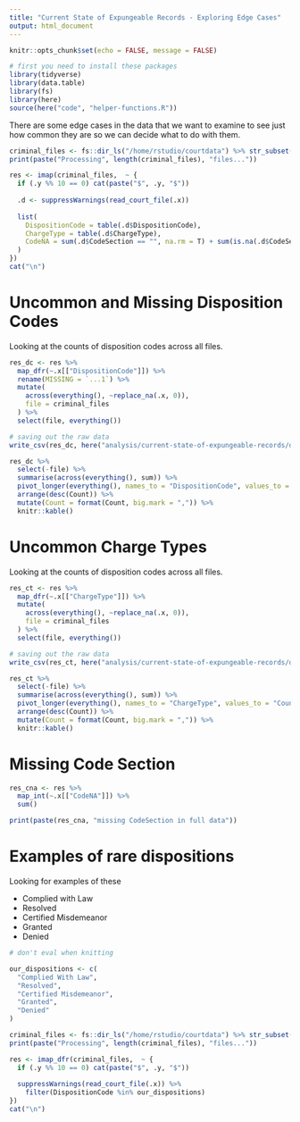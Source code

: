 ```yaml
---
title: "Current State of Expungeable Records - Exploring Edge Cases"
output: html_document
---
```


```r
knitr::opts_chunk$set(echo = FALSE, message = FALSE)
```

```r
# first you need to install these packages
library(tidyverse)
library(data.table)
library(fs)
library(here)
source(here("code", "helper-functions.R"))
```

There are some edge cases in the data that we want to examine to see just how common they are so we can decide what to do with them.

```r
criminal_files <- fs::dir_ls("/home/rstudio/courtdata") %>% str_subset("criminal")
print(paste("Processing", length(criminal_files), "files..."))

res <- imap(criminal_files,  ~ {
  if (.y %% 10 == 0) cat(paste("$", .y, "$"))
  
  .d <- suppressWarnings(read_court_file(.x))
  
  list(
    DispositionCode = table(.d$DispositionCode),
    ChargeType = table(.d$ChargeType),
    CodeNA = sum(.d$CodeSection == "", na.rm = T) + sum(is.na(.d$CodeSection))
  )
})
cat("\n")
```

# Uncommon and Missing Disposition Codes

Looking at the counts of disposition codes across all files.

```r
res_dc <- res %>%
  map_dfr(~.x[["DispositionCode"]]) %>% 
  rename(MISSING = `...1`) %>%
  mutate(
    across(everything(), ~replace_na(.x, 0)),
    file = criminal_files
  ) %>%
  select(file, everything()) 

# saving out the raw data
write_csv(res_dc, here("analysis/current-state-of-expungeable-records/data", "counts_DispositionCode.csv"))

res_dc %>%
  select(-file) %>%
  summarise(across(everything(), sum)) %>%
  pivot_longer(everything(), names_to = "DispositionCode", values_to = "Count") %>%
  arrange(desc(Count)) %>%
  mutate(Count = format(Count, big.mark = ",")) %>%
  knitr::kable()
```


# Uncommon Charge Types

Looking at the counts of disposition codes across all files.

```r
res_ct <- res %>%
  map_dfr(~.x[["ChargeType"]]) %>% 
  mutate(
    across(everything(), ~replace_na(.x, 0)),
    file = criminal_files
  ) %>%
  select(file, everything()) 

# saving out the raw data
write_csv(res_ct, here("analysis/current-state-of-expungeable-records/data", "counts_ChargeType.csv"))

res_ct %>%
  select(-file) %>%
  summarise(across(everything(), sum)) %>%
  pivot_longer(everything(), names_to = "ChargeType", values_to = "Count") %>%
  arrange(desc(Count)) %>%
  mutate(Count = format(Count, big.mark = ",")) %>%
  knitr::kable()
```

# Missing Code Section

```r
res_cna <- res %>%
  map_int(~.x[["CodeNA"]]) %>%
  sum()

print(paste(res_cna, "missing CodeSection in full data"))
```

# Examples of rare dispositions

Looking for examples of these

* Complied with Law
* Resolved
* Certified Misdemeanor
* Granted
* Denied

```r
# don't eval when knitting

our_dispositions <- c(
  "Complied With Law",
  "Resolved",
  "Certified Misdemeanor",
  "Granted",
  "Denied"
)

criminal_files <- fs::dir_ls("/home/rstudio/courtdata") %>% str_subset("criminal")
print(paste("Processing", length(criminal_files), "files..."))

res <- imap_dfr(criminal_files,  ~ {
  if (.y %% 10 == 0) cat(paste("$", .y, "$"))
  
  suppressWarnings(read_court_file(.x)) %>%
    filter(DispositionCode %in% our_dispositions)
})
cat("\n")

```

